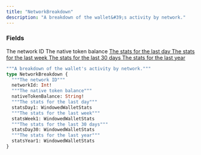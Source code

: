 ```yaml
---
title: "NetworkBreakdown"
description: "A breakdown of the wallet&#39;s activity by network."
---
```


### Fields

<ResponseField name="networkId" type="Int!" required>
  The network ID
</ResponseField>

<ResponseField name="nativeTokenBalance" type="String!" required>
  The native token balance
</ResponseField>

<a href="/api-reference/types/windowedwalletstats">
  <ResponseField name="statsDay1" type="WindowedWalletStats">
    The stats for the last day
  </ResponseField>
</a>

<a href="/api-reference/types/windowedwalletstats">
  <ResponseField name="statsWeek1" type="WindowedWalletStats">
    The stats for the last week
  </ResponseField>
</a>

<a href="/api-reference/types/windowedwalletstats">
  <ResponseField name="statsDay30" type="WindowedWalletStats">
    The stats for the last 30 days
  </ResponseField>
</a>

<a href="/api-reference/types/windowedwalletstats">
  <ResponseField name="statsYear1" type="WindowedWalletStats">
    The stats for the last year
  </ResponseField>
</a>


```graphql NetworkBreakdown
"""A breakdown of the wallet's activity by network."""
type NetworkBreakdown {
  """The network ID"""
  networkId: Int!
  """The native token balance"""
  nativeTokenBalance: String!
  """The stats for the last day"""
  statsDay1: WindowedWalletStats
  """The stats for the last week"""
  statsWeek1: WindowedWalletStats
  """The stats for the last 30 days"""
  statsDay30: WindowedWalletStats
  """The stats for the last year"""
  statsYear1: WindowedWalletStats
}
```

